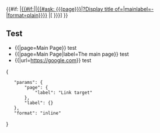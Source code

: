 <onlyinclude>{{#if: {{{page|}}}<!--
-->|[[{{{page}}}|{{#if:{{{label|}}}|{{{label}}}|{{#ask: [[{{{page}}}]]|?Display title of=|mainlabel=-|format=plain}}}}]]<!--
-->|[{{{url}}} {{{label|{{{url}}}}}}]<!--
-->}}<nowiki /></onlyinclude>
<noinclude>
== Test ==
* {{{{FULLPAGENAME}}|page=Main Page}} test
* {{{{FULLPAGENAME}}|page=Main Page|label=The main page}} test
* {{{{FULLPAGENAME}}|url=https://google.com}} test
<templatedata>
{
	"params": {
		"page": {
			"label": "Link target"
		},
		"label": {}
	},
	"format": "inline"
}
</templatedata>
</noinclude>